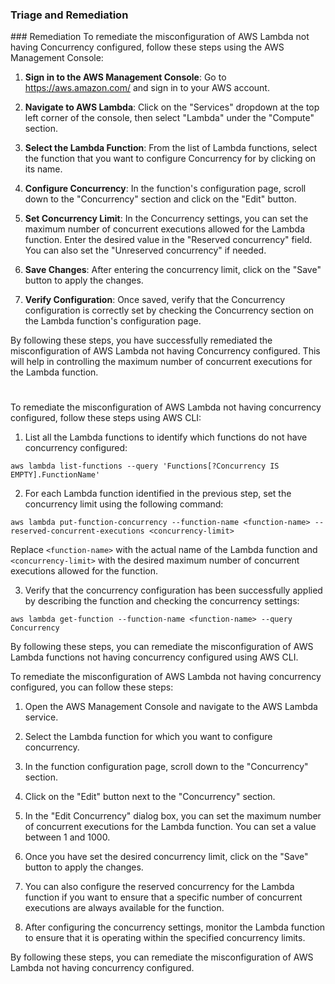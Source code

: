 
### Triage and Remediation
<Tabs>
<Tab title='Remediation'>
### Remediation

<AccordionGroup>
<Accordion title='Using Console' defaultOpen='true'>
To remediate the misconfiguration of AWS Lambda not having Concurrency configured, follow these steps using the AWS Management Console:

1. **Sign in to the AWS Management Console**: Go to https://aws.amazon.com/ and sign in to your AWS account.

2. **Navigate to AWS Lambda**: Click on the "Services" dropdown at the top left corner of the console, then select "Lambda" under the "Compute" section.

3. **Select the Lambda Function**: From the list of Lambda functions, select the function that you want to configure Concurrency for by clicking on its name.

4. **Configure Concurrency**: In the function's configuration page, scroll down to the "Concurrency" section and click on the "Edit" button.

5. **Set Concurrency Limit**: In the Concurrency settings, you can set the maximum number of concurrent executions allowed for the Lambda function. Enter the desired value in the "Reserved concurrency" field. You can also set the "Unreserved concurrency" if needed.

6. **Save Changes**: After entering the concurrency limit, click on the "Save" button to apply the changes.

7. **Verify Configuration**: Once saved, verify that the Concurrency configuration is correctly set by checking the Concurrency section on the Lambda function's configuration page.

By following these steps, you have successfully remediated the misconfiguration of AWS Lambda not having Concurrency configured. This will help in controlling the maximum number of concurrent executions for the Lambda function.

#
</Accordion>

<Accordion title='Using CLI'>
To remediate the misconfiguration of AWS Lambda not having concurrency configured, follow these steps using AWS CLI:

1. List all the Lambda functions to identify which functions do not have concurrency configured:
```
aws lambda list-functions --query 'Functions[?Concurrency IS EMPTY].FunctionName'
```

2. For each Lambda function identified in the previous step, set the concurrency limit using the following command:
```
aws lambda put-function-concurrency --function-name <function-name> --reserved-concurrent-executions <concurrency-limit>
```
Replace `<function-name>` with the actual name of the Lambda function and `<concurrency-limit>` with the desired maximum number of concurrent executions allowed for the function.

3. Verify that the concurrency configuration has been successfully applied by describing the function and checking the concurrency settings:
```
aws lambda get-function --function-name <function-name> --query Concurrency
```

By following these steps, you can remediate the misconfiguration of AWS Lambda functions not having concurrency configured using AWS CLI.
</Accordion>

<Accordion title='Using Python'>
To remediate the misconfiguration of AWS Lambda not having concurrency configured, you can follow these steps:

1. Open the AWS Management Console and navigate to the AWS Lambda service.

2. Select the Lambda function for which you want to configure concurrency.

3. In the function configuration page, scroll down to the "Concurrency" section.

4. Click on the "Edit" button next to the "Concurrency" section.

5. In the "Edit Concurrency" dialog box, you can set the maximum number of concurrent executions for the Lambda function. You can set a value between 1 and 1000.

6. Once you have set the desired concurrency limit, click on the "Save" button to apply the changes.

7. You can also configure the reserved concurrency for the Lambda function if you want to ensure that a specific number of concurrent executions are always available for the function.

8. After configuring the concurrency settings, monitor the Lambda function to ensure that it is operating within the specified concurrency limits.

By following these steps, you can remediate the misconfiguration of AWS Lambda not having concurrency configured.
</Accordion>

</AccordionGroup>
</Tab>
</Tabs>
